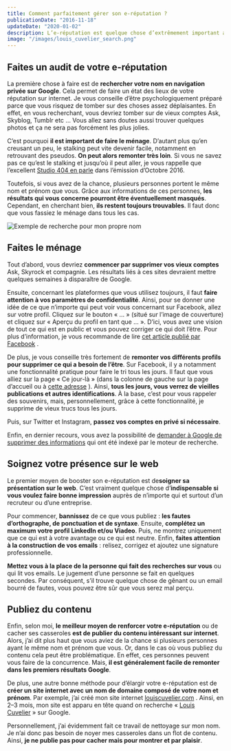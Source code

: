```yaml
---
title: Comment parfaitement gérer son e-réputation ?
publicationDate: "2016-11-18"
updateDate: "2020-01-02"
description: L’e-réputation est quelque chose d’extrêmement important aujourd’hui. La première chose que fait un recruteur, c’est de taper votre nom sur Google. Il faut donc prendre soin de son image sur internet. Voici mes conseils.
image: "/images/louis_cuvelier_search.png"
---
```


## Faites un audit de votre e-réputation
La première chose à faire est de **rechercher votre nom en navigation privée sur Google**. Cela permet de faire un état des lieux de votre réputation sur internet. Je vous conseille d’être psychologiquement préparé parce que vous risquez de tomber sur des choses assez déplaisantes. En effet, en vous recherchant, vous devriez tomber sur de vieux comptes Ask, Skyblog, Tumblr etc … Vous allez sans doutes aussi trouver quelques photos et ça ne sera pas forcément les plus jolies.

C’est pourquoi **il est important de faire le ménage**. D’autant plus qu’en creusant un peu, le stalking peut vite devenir facile, notamment en retrouvant des pseudos. **On peut alors remonter très loin**. Si vous ne savez pas ce qu’est le stalking et jusqu’où il peut aller, je vous rappelle que l’excellent  [Studio 404 en parle](https://medium.com/@LouisCuvelier/pourquoi-vous-devez-absolument-%C3%A9couter-studio-404-a64517bf811b)  dans l’émission d’Octobre 2016.

Toutefois, si vous avez de la chance, plusieurs personnes portent le même nom et prénom que vous. Grâce aux informations de ces personnes, **les résultats qui vous concerne pourront être éventuellement masqués**. Cependant, en cherchant bien, **ils restent toujours trouvables**. Il faut donc que vous fassiez le ménage dans tous les cas.

![Exemple de recherche pour mon propre nom](/images/louis_cuvelier_search.png)

## Faites le ménage
Tout d’abord, vous devriez **commencer par supprimer vos vieux comptes** Ask, Skyrock et compagnie. Les résultats liés à ces sites devraient mettre quelques semaines à disparaître de Google.

Ensuite, concernant les plateformes que vous utilisez toujours, il faut **faire attention à vos paramètres de confidentialité**. Ainsi, pour se donner une idée de ce que n’importe qui peut voir vous concernant sur Facebook, allez sur votre profil. Cliquez sur le bouton « … » (situé sur l’image de couverture) et cliquez sur « Aperçu du profil en tant que … ». D’ici, vous avez une vision de tout ce qui est en public et vous pouvez corriger ce qui doit l’être. Pour plus d’information, je vous recommande de lire  [cet article publié par Facebook](https://www.facebook.com/notes/facebook/param%C3%A8tres-de-confidentialit%C3%A9-sur-facebook-les-r%C3%A8gles-dor/515989341767420/) .

De plus, je vous conseille très fortement de **remonter vos différents profils pour supprimer ce qui a besoin de l’être**. Sur Facebook, il y a notamment une fonctionnalité pratique pour faire le tri tous les jours. Il faut que vous alliez sur la page « Ce jour-là » (dans la colonne de gauche sur la page d’accueil ou à  [cette adresse](https://www.facebook.com/onthisday) ). Ainsi, **tous les jours, vous verrez de vieilles publications et autres identifications**. À la base, c’est pour vous rappeler des souvenirs, mais, personnellement, grâce à cette fonctionnalité, je supprime de vieux trucs tous les jours.

Puis, sur Twitter et Instagram, **passez vos comptes en privé si nécessaire**.

Enfin, en dernier recours, vous avez la possibilité de  [demander à Google de supprimer des informations](https://support.google.com/websearch/troubleshooter/3111061?hl=fr)  qui ont été indexé par le moteur de recherche.

## Soignez votre présence sur le web
Le premier moyen de booster son e-réputation est de**soigner sa présentation sur le web**. C’est vraiment quelque chose d’**indispensable si vous voulez faire bonne impression** auprès de n’importe qui et surtout d’un recruteur ou d’une entreprise.

Pour commencer, **bannissez** de ce que vous publiez : **les fautes d’orthographe, de ponctuation et de syntaxe**. Ensuite, **complétez un maximum votre profil LinkedIn et/ou Viadeo**. Puis, ne montrez uniquement que ce qui est à votre avantage ou ce qui est neutre. Enfin, **faites attention à la construction de vos emails** : relisez, corrigez et ajoutez une signature professionnelle.

**Mettez vous à la place de la personne qui fait des recherches sur vous** ou qui lit vos emails. Le jugement d’une personne se fait en quelques secondes. Par conséquent, s’il trouve quelque chose de gênant ou un email bourré de fautes, vous pouvez être sûr que vous serez mal perçu.

## Publiez du contenu
Enfin, selon moi, **le meilleur moyen de renforcer votre e-réputation** ou de cacher ses casseroles **est de publier du contenu intéressant sur internet**. Alors, j’ai dit plus haut que vous aviez de la chance si plusieurs personnes ayant le même nom et prénom que vous. Or, dans le cas où vous publiez du contenu cela peut être problématique. En effet, ces personnes peuvent vous faire de la concurrence. Mais, **il est généralement facile de remonter dans les premiers résultats Google**.

De plus, une autre bonne méthode pour d’élargir votre e-réputation est de **créer un site internet avec un nom de domaine composé de votre nom et prénom**. Par exemple, j’ai créé mon site internet  [louiscuvelier.com](https://louiscuvelier.com/) . Ainsi, en 2–3 mois, mon site est apparu en tête quand on recherche «&nbsp;[Louis Cuvelier](https://www.google.fr/search?q=Louis+Cuvelier)&nbsp;» sur Google.

Personnellement, j’ai évidemment fait ce travail de nettoyage sur mon nom. Je n’ai donc pas besoin de noyer mes casseroles dans un flot de contenu. Ainsi, **je ne publie pas pour cacher mais pour montrer et par plaisir**.
